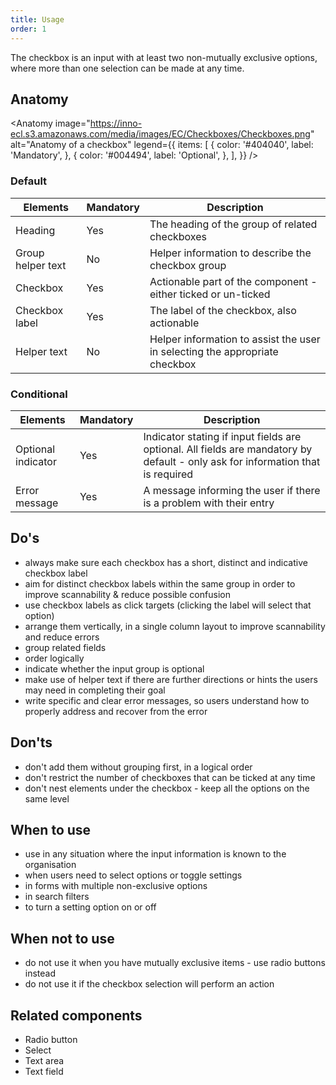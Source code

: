 ```yaml
---
title: Usage
order: 1
---
```



<Paragraph size="lead">
  The checkbox is an input with at least two non-mutually exclusive options,
  where more than one selection can be made at any time.
</Paragraph>

## Anatomy

<Anatomy
  image="https://inno-ecl.s3.amazonaws.com/media/images/EC/Checkboxes/Checkboxes.png"
  alt="Anatomy of a checkbox"
  legend={{
    items: [
      {
        color: '#404040',
        label: 'Mandatory',
      },
      {
        color: '#004494',
        label: 'Optional',
      },
    ],
  }}
/>

### Default

| Elements          | Mandatory | Description                                                                 |
| ----------------- | --------- | --------------------------------------------------------------------------- |
| Heading           | Yes       | The heading of the group of related checkboxes                              |
| Group helper text | No        | Helper information to describe the checkbox group                           |
| Checkbox          | Yes       | Actionable part of the component - either ticked or un-ticked               |
| Checkbox label    | Yes       | The label of the checkbox, also actionable                                  |
| Helper text       | No        | Helper information to assist the user in selecting the appropriate checkbox |

### Conditional

| Elements           | Mandatory | Description                                                                                                                     |
| ------------------ | --------- | ------------------------------------------------------------------------------------------------------------------------------- |
| Optional indicator | Yes       | Indicator stating if input fields are optional. All fields are mandatory by default - only ask for information that is required |
| Error message      | Yes       | A message informing the user if there is a problem with their entry                                                             |

## Do's

- always make sure each checkbox has a short, distinct and indicative checkbox label
- aim for distinct checkbox labels within the same group in order to improve scannability & reduce possible confusion
- use checkbox labels as click targets (clicking the label will select that option)
- arrange them vertically, in a single column layout to improve scannability and reduce errors
- group related fields
- order logically
- indicate whether the input group is optional
- make use of helper text if there are further directions or hints the users may need in completing their goal
- write specific and clear error messages, so users understand how to properly address and recover from the error

## Don'ts

- don't add them without grouping first, in a logical order
- don't restrict the number of checkboxes that can be ticked at any time
- don't nest elements under the checkbox - keep all the options on the same level

## When to use

- use in any situation where the input information is known to the organisation
- when users need to select options or toggle settings
- in forms with multiple non-exclusive options
- in search filters
- to turn a setting option on or off

## When not to use

- do not use it when you have mutually exclusive items - use <Link to="/ec/components/forms/radio/usage/">radio buttons</Link> instead
- do not use it if the checkbox selection will perform an action

## Related components

- <Link to="/ec/components/forms/radio/usage/" standalone>
    Radio button
  </Link>
- <Link to="/ec/components/forms/select/usage/" standalone>
    Select
  </Link>
- <Link to="/ec/components/forms/text-area/usage/" standalone>
    Text area
  </Link>
- <Link to="/ec/components/forms/text-field/usage/" standalone>
    Text field
  </Link>
